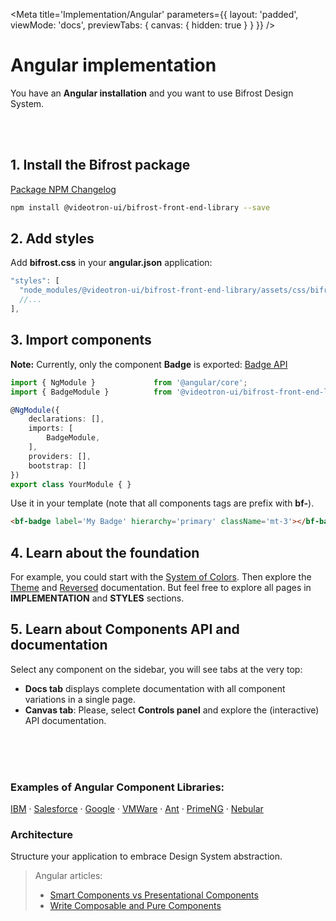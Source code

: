 

<Meta
    title='Implementation/Angular'
    parameters={{
        layout: 'padded',
        viewMode: 'docs',
        previewTabs: { canvas: { hidden: true } }
    }}
/>

# Angular implementation
You have an **Angular installation** and you want to use Bifrost Design System.

<br/><br/>


## 1. Install the Bifrost package
[Package NPM Changelog](https://bifrost-front-end-library-vui.vercel.app/?path=/docs/changelog--page)
```bash
npm install @videotron-ui/bifrost-front-end-library --save
```


## 2. Add styles
Add **bifrost.css** in your **angular.json** application:
```ts
"styles": [
  "node_modules/@videotron-ui/bifrost-front-end-library/assets/css/bifrost.css",
  //...
],
```


## 3. Import components
**Note:** Currently, only the component **Badge** is exported:
[Badge API](https://bifrost-front-end-library-vui.vercel.app/?path=/story/components-badge--angular)
```ts
import { NgModule }             from '@angular/core';
import { BadgeModule }          from '@videotron-ui/bifrost-front-end-library';

@NgModule({
    declarations: [],
    imports: [
        BadgeModule,
    ],
    providers: [],
    bootstrap: []
})
export class YourModule { }
```

Use it in your template (note that all components tags are prefix with **bf-**).
```html
<bf-badge label='My Badge' hierarchy='primary' className='mt-3'></bf-badge>
```



## 4. Learn about the foundation
For example, you could start with the [System of Colors](https://bifrost-front-end-library-vui.vercel.app/?path=/docs/styles-colors--page). Then explore the [Theme](https://bifrost-front-end-library-vui.vercel.app/?path=/docs/implementation-theme--page) and [Reversed](https://bifrost-front-end-library-vui.vercel.app/?path=/docs/implementation-reversed-highlight--page) documentation.
But feel free to explore all pages in **IMPLEMENTATION** and **STYLES** sections.



## 5. Learn about Components API and documentation
Select any component on the sidebar, you will see tabs at the very top:
- **Docs tab** displays complete documentation with all component variations in a single page.
- **Canvas tab**: Please, select **Controls panel** and explore the (interactive) API documentation.



<br/><br/><br/>

### Examples of Angular Component Libraries:
[IBM](https://angular.carbondesignsystem.com/?path=/story/components-skeleton--skeleton-placeholder)
· [Salesforce](http://ng-lightning.github.io/ng-lightning/#/get-started)
· [Google](https://material.angular.io/)
· [VMWare](https://clarity.design/documentation/get-started)
· [Ant](https://ng.ant.design/docs/introduce/en)
· [PrimeNG]( https://www.primefaces.org/primeng/)
· [Nebular](https://akveo.github.io/nebular/)


### Architecture
Structure your application to embrace Design System abstraction.
> Angular articles:
> - [Smart Components vs Presentational Components](https://blog.angular-university.io/angular-2-smart-components-vs-presentation-components-whats-the-difference-when-to-use-each-and-why/)
> - [Write Composable and Pure Components](https://medium.com/@jtomaszewski/how-to-write-good-composable-and-pure-components-in-angular-2-1756945c0f5b)

